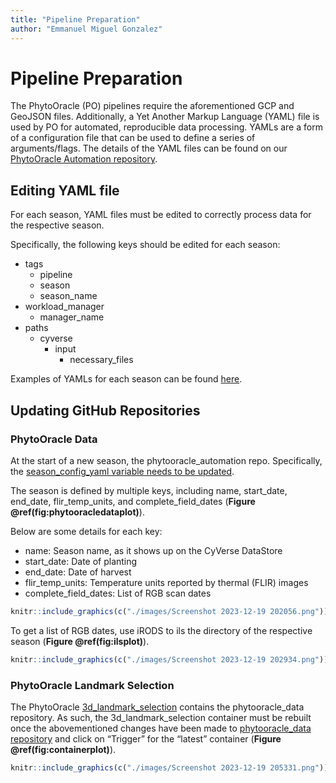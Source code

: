 ---
title: "Pipeline Preparation"
author: "Emmanuel Miguel Gonzalez"
---

\newpage

# Pipeline Preparation
The PhytoOracle (PO) pipelines require the aforementioned GCP and GeoJSON files. Additionally, a Yet Another Markup Language (YAML) file is used by PO for automated, reproducible data processing. YAMLs are a form of a configuration file that can be used to define a series of arguments/flags. The details of the YAML files can be found on our [PhytoOracle Automation repository](https://github.com/phytooracle/automation/blob/main/docs/yaml.md).

## Editing YAML file {#yaml}
For each season, YAML files must be edited to correctly process data for the respective season. 

Specifically, the following keys should be edited for each season:

- tags
  - pipeline
  - season
  - season_name
- workload_manager
  - manager_name
- paths
  - cyverse
    - input
      - necessary_files
      
Examples of YAMLs for each season can be found [here](https://github.com/phytooracle/automation/tree/main/yaml_files).

## Updating GitHub Repositories

### PhytoOracle Data
At the start of a new season, the phytooracle_automation repo. Specifically, the [season_config_yaml variable needs to be updated](https://github.com/phytooracle/phytooracle_data/blob/3e780d8b5c5c5a8515f6dfcd0ec60347d57d8319/phytooracle_data/seasons.py#L11). 

The season is defined by multiple keys, including name, start_date, end_date, flir_temp_units, and complete_field_dates (**Figure \@ref(fig:phytooracledataplot)**).

Below are some details for each key:

- name: Season name, as it shows up on the CyVerse DataStore
- start_date: Date of planting
- end_date: Date of harvest
- flir_temp_units: Temperature units reported by thermal (FLIR) images
- complete_field_dates: List of RGB scan dates

```{r phytooracledataplot, echo=FALSE, out.width="90%", out.height="90%", fig.show='hold', fig.align='center', fig.cap=paste("Section of the season\\_config\\_yaml variable in the phytooracle\\_data GitHub repository.")}
knitr::include_graphics(c("./images/Screenshot 2023-12-19 202056.png"))
```

To get a list of RGB dates, use iRODS to ils the directory of the respective season (**Figure \@ref(fig:ilsplot)**).

```{r ilsplot, echo=FALSE, out.width="100%", out.height="100%", fig.show='hold', fig.align='center', fig.cap="Getting RGB dates using iRODS."}
knitr::include_graphics(c("./images/Screenshot 2023-12-19 202934.png"))
```

### PhytoOracle Landmark Selection
The PhytoOracle [3d_landmark_selection](https://github.com/phytooracle/3d_landmark_selection) contains the phytooracle_data repository. As such, the 3d_landmark_selection container must be rebuilt once the abovementioned changes have been made to [phytooracle_data repository](https://hub.docker.com/repository/docker/phytooracle/3d_landmark_selection/builds) and click on "Trigger" for the "latest" container (**Figure \@ref(fig:containerplot)**).

```{r containerplot, echo=FALSE, out.width="100%", out.height="100%", fig.show='hold', fig.align='center', fig.cap="Rebuilding the $3d_landmark_selection$ container on DockerHub."}
knitr::include_graphics(c("./images/Screenshot 2023-12-19 205331.png"))
```

